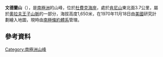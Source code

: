{{coord|84|42|S|175|18|W|display=title}}

'''文德蘭山'''（{{lang-en|Mount Wendland}}），是[[南極洲|南極洲]]的山峰，位於[[杜費克海岸|杜費克海岸]]，處於[[肯尼山|肯尼山]]東北面3.7公里，屬於[[奧拉夫王子山脈|奧拉夫王子山脈]]的一部分，海拔高度1,650米，在1970年11月18日由[[美國|美國]]研究計劃繪入地圖，現時由[[南極條約體系|南極條約體系]]管理。

==參考資料==
{{usgs-gazetteer}}

{{DEFAULTSORT:Mount Wendland}}
[[Category:南極洲山峰|Category:南極洲山峰]]


{{DufekCoast-geo-stub}}